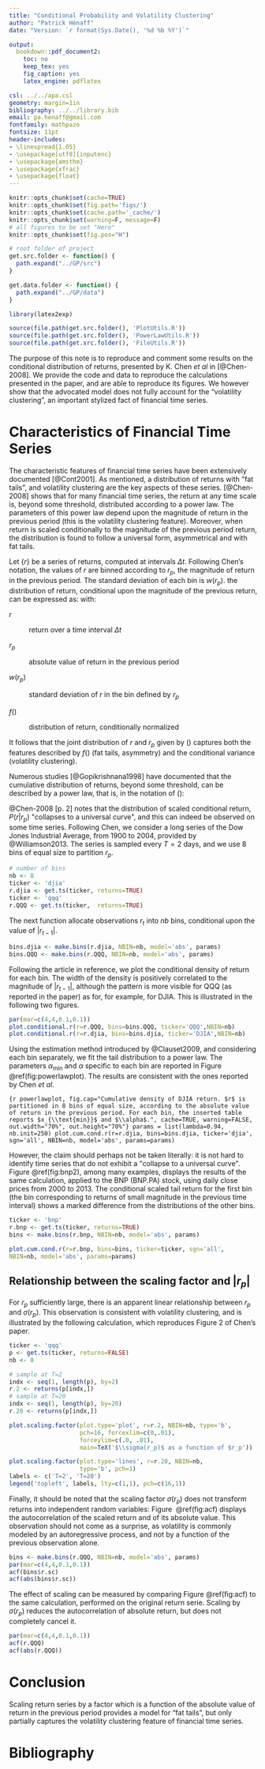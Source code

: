 ```yaml
---
title: "Conditional Probability and Volatility Clustering"
author: "Patrick Hénaff"
date: "Version: `r format(Sys.Date(), '%d %b %Y')`"

output:
  bookdown::pdf_document2:
    toc: no
    keep_tex: yes
    fig_caption: yes
    latex_engine: pdflatex

csl: ../../apa.csl
geometry: margin=1in
bibliography: ../../library.bib
email: pa.henaff@gmail.com
fontfamily: mathpazo
fontsize: 11pt
header-includes:
- \linespread{1.05}
- \usepackage[utf8]{inputenc}
- \usepackage{amsthm}
- \usepackage{xfrac}
- \usepackage{float}
---
```


<!--    includes:
      in_header: preamble.tex
-->

```r
knitr::opts_chunk$set(cache=TRUE)
knitr::opts_chunk$set(fig.path='figs/')
knitr::opts_chunk$set(cache.path='_cache/')
knitr::opts_chunk$set(warning=F, message=F)
# all figures to be set "Here"
knitr::opts_chunk$set(fig.pos="H")

# root folder of project
get.src.folder <- function() {
  path.expand("../GP/src")
}

get.data.folder <- function() {
  path.expand("../GP/data")
}

library(latex2exp)

source(file.path(get.src.folder(), 'PlotUtils.R'))
source(file.path(get.src.folder(), 'PowerLawUtils.R'))
source(file.path(get.src.folder(), 'FileUtils.R'))
```

The purpose of this note is to reproduce and comment some results on the conditional distribution of returns, presented by K. Chen *et al* in [@Chen-2008]. We provide the code and data to reproduce the calculations presented in the paper, and are able to reproduce its figures. We however show that the advocated model does not fully account for the "volatility clustering", an important stylized fact of financial time series.


# Characteristics of Financial Time Series {#sec:fts}

The characteristic features of financial time series have been
extensively documented [@Cont2001]. As mentioned, a distribution of
returns with \"fat tails\", and volatility clustering are the key
aspects of these series. [@Chen-2008] shows that for many financial time
series, the return at any time scale is, beyond some threshold,
distributed according to a power law. The parameters of this power law
depend upon the magnitude of return in the previous period (this is the
volatility clustering feature). Moreover, when return is scaled
conditionally to the magnitude of the previous period return, the
distribution is found to follow a universal form, asymmetrical and with
fat tails.

Let $\{r\}$ be a series of returns, computed at intervals $\Delta t$.
Following Chen's notation, the values of $r$ are binned according to
$r_p$, the magnitude of return in the previous period. The standard
deviation of each bin is $w(r_p)$. the distribution of return,
conditional upon the magnitude of the previous return, can be expressed
as: 
\begin{equation}
P(r | r_p) = \frac{1}{w(r_p)} f \left( \frac{r}{w(r_p)} \right)
\label{eq:cond-dist}
\end{equation}
with:

$r$

:   return over a time interval $\Delta t$

$r_p$

:   absolute value of return in the previous period

$w(r_p)$

:   standard deviation of $r$ in the bin defined by $r_p$

$f()$

:   distribution of return, conditionally normalized

It follows that the joint distribution of $r$ and $r_p$ given by
(\ref{eq:cond-dist}) captures both the features described by $f()$
(fat tails, asymmetry) and the conditional variance (volatility
clustering).

Numerous studies [@Gopikrishnana1998] have
documented that the cumulative distribution of returns, beyond some
threshold, can be described by a power law, that is, in the notation of
(\ref{eq:cond-dist}):

\begin{equation}
f \left( x \right) = \frac{\alpha-1}{x_{\mbox{min}}} \left( \frac{x}{x_{\mbox{min}}} \right)^{-\alpha}, \ \ x>x_{\mbox{min}}
\label{eq:power-law}
\end{equation}

@Chen-2008 [p. 2] notes that the distribution of scaled conditional
return, $P(r | r_p)$ \"collapses to a universal curve\", and this can
indeed be observed on some time series. Following Chen, we consider a
long series of the Dow Jones Industrial Average, from 1900 to 2004,
provided by @Williamson2013. The series is sampled every $T=2$ days, and
we use 8 bins of equal size to partition $r_p$. 

```r
# number of bins
nb <- 8
ticker <- 'djia'
r.djia <- get.ts(ticker, returns=TRUE)
ticker <- 'qqq'
r.QQQ <- get.ts(ticker,  returns=TRUE)
```

The next function allocate observations $r_t$ into $nb$ bins, conditional upon the value of $|r_{t-1}|$.

```r
bins.djia <- make.bins(r.djia, NBIN=nb, model='abs', params)
bins.QQQ <- make.bins(r.QQQ, NBIN=nb, model='abs', params)
```

Following the article in reference, we plot the conditional density of return for each bin. The width of the density is positively correlated to the magnitude of $|r_{t-1}|$, 
although the pattern is more visible for QQQ (as reported in the paper) as for, for example, for DJIA. This is illustrated in the following two figures.  

```r
par(mar=c(4,4,0.1,0.1))
plot.conditional.r(r=r.QQQ, bins=bins.QQQ, ticker='QQQ',NBIN=nb)
plot.conditional.r(r=r.djia, bins=bins.djia, ticker='DJIA',NBIN=nb)
```



Using the estimation
method introduced by @Clauset2009, and considering each bin separately,
we fit the tail distribution to a power law. The parameters
$\alpha_{\text{min}}$ and $\alpha$ specific to each bin are reported in
Figure \@ref(fig:powerlawplot). 
The results are consistent with the ones reported by Chen *et al.*

```{r powerlawplot, fig.cap="Cumulative density of DJIA return. $r$ is partitioned in 8 bins of equal size, according to the absolute value of return in the previous period. For each bin, the inserted table reports $x_{\\text{min}}$ and $\\alpha$.", cache=TRUE, warning=FALSE, out.width="70%", out.height="70%"}
params = list(lambda=0.94, nb.init=250)
plot.cum.cond.r(r=r.djia, bins=bins.djia, ticker='djia', sgn='all',
NBIN=nb, model='abs', params=params)
```

However, the claim should perhaps not be taken literally: it is not
hard to identify time series that do not exhibit a \"collapse to a
universal curve\". Figure \@ref(fig:bnp2), among many examples, displays the results of the
same calculation, applied to the BNP (BNP.PA) stock, using daily close
prices from 2000 to 2013. The conditional scaled tail return for the
first bin (the bin corresponding to returns of small magnitude in the
previous time interval) shows a marked difference from the distributions
of the other bins.

```r
ticker <- 'bnp'
r.bnp <- get.ts(ticker, returns=TRUE)
bins <- make.bins(r.bnp, NBIN=nb, model='abs', params)
```

```r
plot.cum.cond.r(r=r.bnp, bins=bins, ticker=ticker, sgn='all',
NBIN=nb, model='abs', params=params)
```

## Relationship between the scaling factor and $|r_p|$ 

For $r_p$ sufficiently large, there is an apparent linear relationship between $r_p$ and $\sigma(r_p)$. This observation is consistent with volatility clustering, and is illustrated by the following calculation, which reproduces Figure 2 of Chen's paper.

```r

ticker <- 'qqq'
p <- get.ts(ticker, returns=FALSE)
nb <- 8

# sample at T=2
indx <- seq(1, length(p), by=2)
r.2 <- returns(p[indx,])
# sample at T=20
indx <- seq(1, length(p), by=20)
r.20 <- returns(p[indx,])
```

```r

plot.scaling.factor(plot.type='plot', r=r.2, NBIN=nb, type='b',
                    pch=16, forcexlim=c(0,.01),
                    forceylim=c(.0, .01), 
                    main=TeX('$\\sigma(r_p)$ as a function of $r_p'))

plot.scaling.factor(plot.type='lines', r=r.20, NBIN=nb, 
                    type='b', pch=1)
labels <- c('T=2', 'T=20')
legend('topleft', labels, lty=c(1,1), pch=c(16,1))
```

Finally, it should be noted that the scaling factor $\sigma(r_p)$ does not
transform returns into independent random variables:
Figure  \@ref(fig:acf) displays
the autocorrelation of the scaled return and of its absolute value. This
observation should not come as a surprise, as volatility is commonly
modeled by an autoregressive process, and not by a function of the
previous observation alone.

```r
bins <- make.bins(r.QQQ, NBIN=nb, model='abs', params)
par(mar=c(4,4,0.1,0.1))
acf(bins$r.sc)
acf(abs(bins$r.sc))
```

The effect of scaling can be measured by comparing Figure \@ref(fig:acf) to the same calculation, performed on the original return serie. Scaling by $\sigma(r_p)$ reduces the autocorrelation of absolute return, but does not completely cancel it.

```r
par(mar=c(4,4,0.1,0.1))
acf(r.QQQ)
acf(abs(r.QQQ))
```

# Conclusion

Scaling return series by a factor which is a function of the absolute value of return in the previous period provides a model for "fat tails", but only partially captures the volatility clustering feature of financial time series.

# Bibliography
